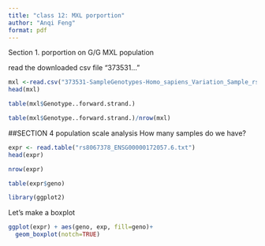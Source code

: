```yaml
---
title: "class 12: MXL porportion"
author: "Anqi Feng"
format: pdf
---
```


Section 1. porportion on G/G MXL population

read the downloaded csv file "373531..."
```r
mxl <-read.csv("373531-SampleGenotypes-Homo_sapiens_Variation_Sample_rs8067378 (1).csv")
head(mxl)
```
```r
table(mxl$Genotype..forward.strand.)
```
```r
table(mxl$Genotype..forward.strand.)/nrow(mxl)
```

##SECTION 4 population scale analysis
How many samples do we have?
```r
expr <- read.table("rs8067378_ENSG00000172057.6.txt")
head(expr)
```
```r
nrow(expr)
```
```r
table(expr$geno)
```
```r
library(ggplot2)
```
Let's make a boxplot
```r
ggplot(expr) + aes(geno, exp, fill=geno)+
  geom_boxplot(notch=TRUE)
```

